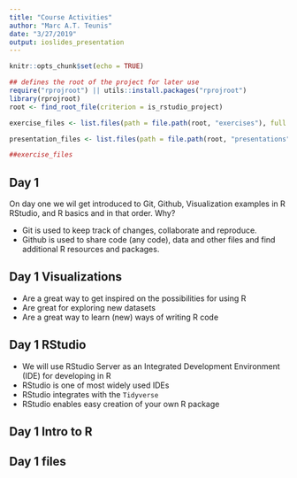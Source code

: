 ```yaml
---
title: "Course Activities"
author: "Marc A.T. Teunis"
date: "3/27/2019"
output: ioslides_presentation
---
```


```r
knitr::opts_chunk$set(echo = TRUE)
```

```r
## defines the root of the project for later use
require("rprojroot") || utils::install.packages("rprojroot")
library(rprojroot)
root <- find_root_file(criterion = is_rstudio_project)
```

```r
exercise_files <- list.files(path = file.path(root, "exercises"), full.names = TRUE, recursive = TRUE)

presentation_files <- list.files(path = file.path(root, "presentations"), full.names = TRUE, recursive = TRUE)

##exercise_files
```

## Day 1

On day one we wil get introduced to Git, Github, Visualization examples in R RStudio,  and R basics and in that order. Why? 

 - Git is used to keep track of changes, collaborate and reproduce.
 - Github is used to share code (any code), data and other files and find additional R resources and packages.  

## Day 1 Visualizations

 - Are a great way to get inspired on the possibilities for using R
 - Are great for exploring new datasets
 - Are a great way to learn (new) ways of writing R code

## Day 1 RStudio

 - We will use RStudio Server as an Integrated Development Environment (IDE) for developing in R
 - RStudio is one of most widely used IDEs
 - RStudio integrates with the `Tidyverse`
 - RStudio enables easy creation of your own R package

## Day 1 Intro to R




## Day 1 files







